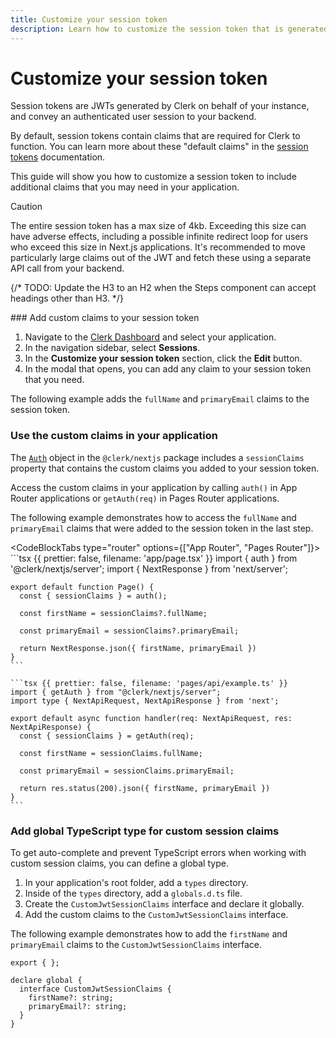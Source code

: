 ```yaml
---
title: Customize your session token
description: Learn how to customize the session token that is generated for you by Clerk.
---
```


# Customize your session token

Session tokens are JWTs generated by Clerk on behalf of your instance, and convey an authenticated user session to your backend.

By default, session tokens contain claims that are required for Clerk to function. You can learn more about these "default claims" in the [session tokens](/docs/backend-requests/resources/session-tokens) documentation.

This guide will show you how to customize a session token to include additional claims that you may need in your application.

> [!CAUTION]
> The entire session token has a max size of 4kb. Exceeding this size can have adverse effects, including a possible infinite redirect loop for users who exceed this size in Next.js applications.
> It's recommended to move particularly large claims out of the JWT and fetch these using a separate API call from your backend.

{/* TODO: Update the H3 to an H2 when the Steps component can accept headings other than H3. */}

<Steps>
  ### Add custom claims to your session token

  1. Navigate to the [Clerk Dashboard](https://dashboard.clerk.com/last-active?path=sessions) and select your application.
  1. In the navigation sidebar, select **Sessions**.
  1. In the **Customize your session token** section, click the **Edit** button.
  1. In the modal that opens, you can add any claim to your session token that you need.

  The following example adds the `fullName` and `primaryEmail` claims to the session token.

  <Images
    src="/docs/images/advance/session-tokens/custom-session-example.png"
    width={3024}
    height={1748}
    alt="Clerk Dashboard showing the custom claim modal"
  />

  ### Use the custom claims in your application

  The [`Auth`](/docs/references/nextjs/auth-object) object in the `@clerk/nextjs` package includes a `sessionClaims` property that contains the custom claims you added to your session token.

  Access the custom claims in your application by calling `auth()` in App Router applications or `getAuth(req)` in Pages Router applications.

  The following example demonstrates how to access the `fullName` and `primaryEmail` claims that were added to the session token in the last step.

  <CodeBlockTabs type="router" options={["App Router", "Pages Router"]}>
    ```tsx {{ prettier: false, filename: 'app/page.tsx' }}
    import { auth } from '@clerk/nextjs/server';
    import { NextResponse } from 'next/server';

    export default function Page() {
      const { sessionClaims } = auth();

      const firstName = sessionClaims?.fullName;

      const primaryEmail = sessionClaims?.primaryEmail;

      return NextResponse.json({ firstName, primaryEmail })
    }
    ```

    ```tsx {{ prettier: false, filename: 'pages/api/example.ts' }}
    import { getAuth } from "@clerk/nextjs/server";
    import type { NextApiRequest, NextApiResponse } from 'next';

    export default async function handler(req: NextApiRequest, res: NextApiResponse) {
      const { sessionClaims } = getAuth(req);

      const firstName = sessionClaims.fullName;

      const primaryEmail = sessionClaims.primaryEmail;

      return res.status(200).json({ firstName, primaryEmail })
    }
    ```
  </CodeBlockTabs>

  ### Add global TypeScript type for custom session claims

  To get auto-complete and prevent TypeScript errors when working with custom session claims, you can define a global type.

  1. In your application's root folder, add a `types` directory.
  1. Inside of the `types` directory, add a `globals.d.ts` file.
  1. Create the `CustomJwtSessionClaims` interface and declare it globally.
  1. Add the custom claims to the `CustomJwtSessionClaims` interface.

  The following example demonstrates how to add the `firstName` and `primaryEmail` claims to the `CustomJwtSessionClaims` interface.

  ```tsx {{ prettier: false, filename: 'types/globals.d.ts' }}
  export { };

  declare global {
    interface CustomJwtSessionClaims {
      firstName?: string;
      primaryEmail?: string;
    }
  }
  ```
</Steps>
